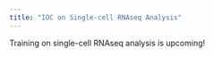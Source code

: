```yaml
---
title: "IOC on Single-cell RNAseq Analysis"
---
```


Training on single-cell RNAseq analysis is upcoming!
